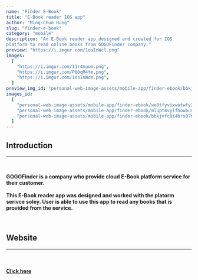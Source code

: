 ```yaml
---
name: "Finder E-Book"
title: "E-Book reader IOS app"
author: "Ming-Chun Hung"
slug: "finder-e-book"
category: "mobile"
description: "An E-Book reader app designed and created for IOS 
platform to read online books from GOGOFinder company."
preview: "https://i.imgur.com/1osInWcl.png"
images:
  [
    "https://i.imgur.com/I1r4muom.png",
    "https://i.imgur.com/P80qM4tm.png",
    "https://i.imgur.com/1osInWcm.png",
  ]
preview_img_id: "personal-web-image-assets/mobile-app/finder-ebook/bbkjvfc0i4brs07ncfle"
images_id:
  [
    "personal-web-image-assets/mobile-app/finder-ebook/we8tfyvixwatwfy2hm5l",
    "personal-web-image-assets/mobile-app/finder-ebook/mlupt4vylfhowbuvkvah",
    "personal-web-image-assets/mobile-app/finder-ebook/bbkjvfc0i4brs07ncfle",
  ]
---
```


## Introduction

---

<br />

**GOGOFinder is a company who provide cloud E-Book platform service for their customer.<br/><br/>
This E-Book reader app was designed and worked with the platorm serivce soley.
User is able to use this app to read any books that is provided from the service.**

<br />

## Website

---

<br />

#### [Click here](https://www.gogofinder.com.tw/index/index.php)
